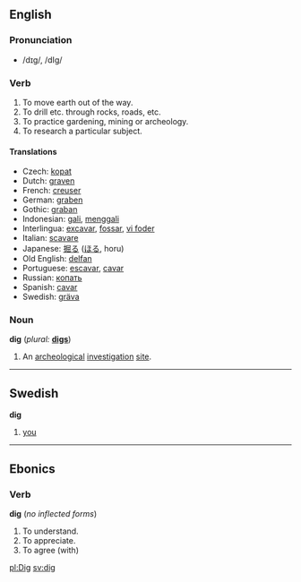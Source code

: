 ==English==

===Pronunciation===
*/dɪg/, /dIg/

===Verb===
{{en-infl-irreg|dig|digs|digging|dug|dug}}
# To move earth out of the way.
# To drill etc. through rocks, roads, etc.
# To practice gardening, mining or archeology.
# To research a particular subject.

====Translations====
*Czech: [[kopat]]
*Dutch: [[graven]]
*French: [[creuser]]
*German: [[graben]]
*Gothic: [[graban]]
*Indonesian: [[gali]], [[gali|menggali]] 
*Interlingua: [[excavar]], [[fossar]], [[vi foder]]
*Italian: [[scavare]]
*Japanese: [[掘る]] ([[ほる]], horu)
*Old English: [[delfan]]
*Portuguese: [[escavar]], [[cavar]]
*Russian: [[копать]]
*Spanish: [[cavar]]
*Swedish: [[gräva]]

===Noun===
'''dig'''  (''plural:'' '''[[digs]]''')
# An [[archeological]] [[investigation]] [[site]].

----

==Swedish==
'''dig'''
# [[you]]

----
==Ebonics==
===Verb===
'''dig''' (''no inflected forms'')
#To understand.
#To appreciate.
#To agree (with)

[[pl:Dig]]
[[sv:dig]]
